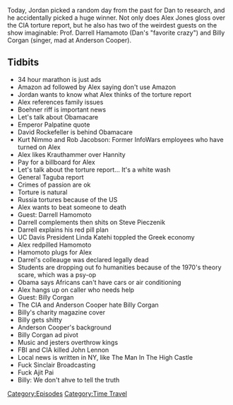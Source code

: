 {{Episode
    | title           = December 12, 2014
    | caption         = [https://knowledgefight.libsyn.com/knowledge-fight-dec-12-2014 Listen to this episode on Libsyn]
    | episodeNumber   = 107
    | length          = 01:58:45
    | airDate         = November 29, 2017
    | coverageDate    = December 12, 2014
    | episodeType     = [[:Category:Time Travel|Time Travel]]
    | appearance      = [[John Boehner]], [[David Rockefeller]], [[Kurt Nimmo]], [[Rob Jacobson]], [[Charles Krauthammer]], [[Sean Hannity]], [[General Antonio Taguba]], [[Darrell Hamomoto]], [[Steve Pieczenik]], [[Linda Katehi]], [[Darrell Hamamoto]], [[Billy Corgan]], [[Anderson Cooper]], [[John Lennon]], [[Ajit Pai]]
    | oocDrop         = I make mistakes
    | previousEpisode = [[106: Drunk Special Report]]
    | nextEpisode     = [[108: November 30, 2017]]
}}

{{Stub}}

Today, Jordan picked a random day from the past for Dan to research, and he accidentally picked a huge winner. Not only does Alex Jones gloss over the CIA torture report, but he also has two of the weirdest guests on the show imaginable: Prof. Darrell Hamamoto (Dan's "favorite crazy") and Billy Corgan (singer, mad at Anderson Cooper).

==Tidbits==

*34 hour marathon is just ads
*Amazon ad followed by Alex saying don't use Amazon
*Jordan wants to know what Alex thinks of the torture report
*Alex references family issues
*Boehner riff is important news
*Let's talk about Obamacare
*Emperor Palpatine quote
*David Rockefeller is behind Obamacare
*Kurt Nimmo and Rob Jacobson: Former InfoWars employees who have turned on Alex
*Alex likes Krauthammer over Hannity
*Pay for a billboard for Alex
*Let's talk about the torture report... It's a white wash
*General Taguba report
*Crimes of passion are ok
*Torture is natural
*Russia tortures because of the US
*Alex wants to beat someone to death
*Guest: Darrell Hamomoto
*Darrell complements then shits on Steve Pieczenik
*Darrell explains his red pill plan
*UC Davis President Linda Katehi toppled the Greek economy
*Alex redpilled Hamomoto
*Hamomoto plugs for Alex
*Darrel's colleauge was declared legally dead
*Students are dropping out fo humanities because of the 1970's theory scare, which was a psy-op
*Obama says Africans can't have cars or air conditioning
*Alex hangs up on caller who needs help
*Guest: Billy Corgan
*The CIA and Anderson Cooper hate Billy Corgan
*Billy's charity magazine cover
*Billy gets shitty
*Anderson Cooper's background
*Billy Corgan ad pivot
*Music and jesters overthrow kings
*FBI and CIA killed John Lennon
*Local news is written in NY, like The Man In The High Castle
*Fuck Sinclair Broadcasting
*Fuck Ajit Pai
*Billy: We don't ahve to tell the truth

[[Category:Episodes]]
[[Category:Time Travel]]